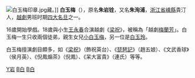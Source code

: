 [[File:白玉梅印章.jpg|thumb]]藏。]]
'''白玉梅'''（{{bd|1897年||1976年|}}），原名'''朱岩铨'''，又名'''朱洵浦'''，[[浙江省|浙江省]][[嵊縣|嵊縣]]貴汀人，[[越劇|越劇]]男班时期[[四大名旦|四大名旦]]之一。

16歲開始學戲。18歲與小生[[王永春|王永春]]合演越劇《[[梁祝|梁祝]]》，被稱為「越劇[[梅蘭芳|梅蘭芳]]」。白玉梅一生只收兩個徒弟，親生女兒[[小白玉梅|小白玉梅]]，另一位是[[白玉玲|白玉玲]]。

白玉梅擅演劇目頗多，如《[[梁祝|梁祝]]》（飾祝英台）、《[[琵琶記|琵琶記]]》（趙五娘）、《文武香球》（侯月英）、《倪鳳煽茶》（倪鳳）、《呆大富貴》（連氏）等等。

{{浙江人小作品}}

[[Category:朱姓|Y岩]]
[[Category:嵊州人|B白]]
[[Category:越劇演員|B白]]